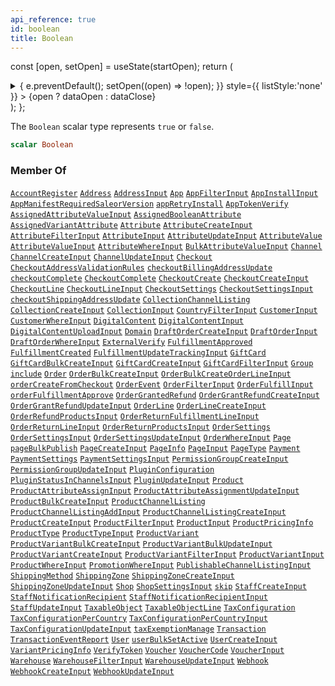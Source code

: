 ```yaml
---
api_reference: true
id: boolean
title: Boolean
---
```






const [open, setOpen] = useState(startOpen);
return (
<details {...(open ? { open: true } : {})} className="details" style={{ border:'none', boxShadow:'none', background:'var(--ifm-background-color)' }}>
<summary
onClick={(e) => {
e.preventDefault();
setOpen((open) => !open);
}}
style={{ listStyle:'none' }} >
{open ? dataOpen : dataClose}
</summary>
{open && children}
</details>
);
};

The `Boolean` scalar type represents `true` or `false`.

```graphql
scalar Boolean
```

### Member Of

[`AccountRegister`](../../../api-reference/users/objects/account-register.mdx) <Badge class="badge badge--secondary" text="object"/><Bullet />[`Address`](../../../api-reference/users/objects/address.mdx) <Badge class="badge badge--secondary" text="object"/><Bullet />[`AddressInput`](../../../api-reference/miscellaneous/inputs/address-input.mdx) <Badge class="badge badge--secondary" text="input"/><Bullet />[`App`](../../../api-reference/apps/objects/app.mdx) <Badge class="badge badge--secondary" text="object"/><Bullet />[`AppFilterInput`](../../../api-reference/apps/inputs/app-filter-input.mdx) <Badge class="badge badge--secondary" text="input"/><Bullet />[`AppInstallInput`](../../../api-reference/apps/inputs/app-install-input.mdx) <Badge class="badge badge--secondary" text="input"/><Bullet />[`AppManifestRequiredSaleorVersion`](../../../api-reference/apps/objects/app-manifest-required-saleor-version.mdx) <Badge class="badge badge--secondary" text="object"/><Bullet />[`appRetryInstall`](../../../api-reference/apps/mutations/app-retry-install.mdx) <Badge class="badge badge--secondary" text="mutation"/><Bullet />[`AppTokenVerify`](../../../api-reference/apps/objects/app-token-verify.mdx) <Badge class="badge badge--secondary" text="object"/><Bullet />[`AssignedAttributeValueInput`](../../../api-reference/miscellaneous/inputs/assigned-attribute-value-input.mdx) <Badge class="badge badge--secondary" text="input"/><Bullet />[`AssignedBooleanAttribute`](../../../api-reference/attributes/objects/assigned-boolean-attribute.mdx) <Badge class="badge badge--secondary" text="object"/><Bullet />[`AssignedVariantAttribute`](../../../api-reference/attributes/objects/assigned-variant-attribute.mdx) <Badge class="badge badge--secondary" text="object"/><Bullet />[`Attribute`](../../../api-reference/attributes/objects/attribute.mdx) <Badge class="badge badge--secondary" text="object"/><Bullet />[`AttributeCreateInput`](../../../api-reference/attributes/inputs/attribute-create-input.mdx) <Badge class="badge badge--secondary" text="input"/><Bullet />[`AttributeFilterInput`](../../../api-reference/attributes/inputs/attribute-filter-input.mdx) <Badge class="badge badge--secondary" text="input"/><Bullet />[`AttributeInput`](../../../api-reference/attributes/inputs/attribute-input.mdx) <Badge class="badge badge--secondary" text="input"/><Bullet />[`AttributeUpdateInput`](../../../api-reference/attributes/inputs/attribute-update-input.mdx) <Badge class="badge badge--secondary" text="input"/><Bullet />[`AttributeValue`](../../../api-reference/attributes/objects/attribute-value.mdx) <Badge class="badge badge--secondary" text="object"/><Bullet />[`AttributeValueInput`](../../../api-reference/attributes/inputs/attribute-value-input.mdx) <Badge class="badge badge--secondary" text="input"/><Bullet />[`AttributeWhereInput`](../../../api-reference/attributes/inputs/attribute-where-input.mdx) <Badge class="badge badge--secondary" text="input"/><Bullet />[`BulkAttributeValueInput`](../../../api-reference/products/inputs/bulk-attribute-value-input.mdx) <Badge class="badge badge--secondary" text="input"/><Bullet />[`Channel`](../../../api-reference/channels/objects/channel.mdx) <Badge class="badge badge--secondary" text="object"/><Bullet />[`ChannelCreateInput`](../../../api-reference/channels/inputs/channel-create-input.mdx) <Badge class="badge badge--secondary" text="input"/><Bullet />[`ChannelUpdateInput`](../../../api-reference/channels/inputs/channel-update-input.mdx) <Badge class="badge badge--secondary" text="input"/><Bullet />[`Checkout`](../../../api-reference/checkout/objects/checkout.mdx) <Badge class="badge badge--secondary" text="object"/><Bullet />[`CheckoutAddressValidationRules`](../../../api-reference/checkout/inputs/checkout-address-validation-rules.mdx) <Badge class="badge badge--secondary" text="input"/><Bullet />[`checkoutBillingAddressUpdate`](../../../api-reference/checkout/mutations/checkout-billing-address-update.mdx) <Badge class="badge badge--secondary" text="mutation"/><Bullet />[`checkoutComplete`](../../../api-reference/checkout/mutations/checkout-complete.mdx) <Badge class="badge badge--secondary" text="mutation"/><Bullet />[`CheckoutComplete`](../../../api-reference/checkout/objects/checkout-complete.mdx) <Badge class="badge badge--secondary" text="object"/><Bullet />[`CheckoutCreate`](../../../api-reference/checkout/objects/checkout-create.mdx) <Badge class="badge badge--secondary" text="object"/><Bullet />[`CheckoutCreateInput`](../../../api-reference/checkout/inputs/checkout-create-input.mdx) <Badge class="badge badge--secondary" text="input"/><Bullet />[`CheckoutLine`](../../../api-reference/checkout/objects/checkout-line.mdx) <Badge class="badge badge--secondary" text="object"/><Bullet />[`CheckoutLineInput`](../../../api-reference/checkout/inputs/checkout-line-input.mdx) <Badge class="badge badge--secondary" text="input"/><Bullet />[`CheckoutSettings`](../../../api-reference/miscellaneous/objects/checkout-settings.mdx) <Badge class="badge badge--secondary" text="object"/><Bullet />[`CheckoutSettingsInput`](../../../api-reference/checkout/inputs/checkout-settings-input.mdx) <Badge class="badge badge--secondary" text="input"/><Bullet />[`checkoutShippingAddressUpdate`](../../../api-reference/checkout/mutations/checkout-shipping-address-update.mdx) <Badge class="badge badge--secondary" text="mutation"/><Bullet />[`CollectionChannelListing`](../../../api-reference/products/objects/collection-channel-listing.mdx) <Badge class="badge badge--secondary" text="object"/><Bullet />[`CollectionCreateInput`](../../../api-reference/products/inputs/collection-create-input.mdx) <Badge class="badge badge--secondary" text="input"/><Bullet />[`CollectionInput`](../../../api-reference/products/inputs/collection-input.mdx) <Badge class="badge badge--secondary" text="input"/><Bullet />[`CountryFilterInput`](../../../api-reference/miscellaneous/inputs/country-filter-input.mdx) <Badge class="badge badge--secondary" text="input"/><Bullet />[`CustomerInput`](../../../api-reference/users/inputs/customer-input.mdx) <Badge class="badge badge--secondary" text="input"/><Bullet />[`CustomerWhereInput`](../../../api-reference/users/inputs/customer-where-input.mdx) <Badge class="badge badge--secondary" text="input"/><Bullet />[`DigitalContent`](../../../api-reference/products/objects/digital-content.mdx) <Badge class="badge badge--secondary" text="object"/><Bullet />[`DigitalContentInput`](../../../api-reference/products/inputs/digital-content-input.mdx) <Badge class="badge badge--secondary" text="input"/><Bullet />[`DigitalContentUploadInput`](../../../api-reference/products/inputs/digital-content-upload-input.mdx) <Badge class="badge badge--secondary" text="input"/><Bullet />[`Domain`](../../../api-reference/miscellaneous/objects/domain.mdx) <Badge class="badge badge--secondary" text="object"/><Bullet />[`DraftOrderCreateInput`](../../../api-reference/orders/inputs/draft-order-create-input.mdx) <Badge class="badge badge--secondary" text="input"/><Bullet />[`DraftOrderInput`](../../../api-reference/orders/inputs/draft-order-input.mdx) <Badge class="badge badge--secondary" text="input"/><Bullet />[`DraftOrderWhereInput`](../../../api-reference/orders/inputs/draft-order-where-input.mdx) <Badge class="badge badge--secondary" text="input"/><Bullet />[`ExternalVerify`](../../../api-reference/authentication/objects/external-verify.mdx) <Badge class="badge badge--secondary" text="object"/><Bullet />[`FulfillmentApproved`](../../../api-reference/orders/objects/fulfillment-approved.mdx) <Badge class="badge badge--secondary" text="object"/><Bullet />[`FulfillmentCreated`](../../../api-reference/orders/objects/fulfillment-created.mdx) <Badge class="badge badge--secondary" text="object"/><Bullet />[`FulfillmentUpdateTrackingInput`](../../../api-reference/orders/inputs/fulfillment-update-tracking-input.mdx) <Badge class="badge badge--secondary" text="input"/><Bullet />[`GiftCard`](../../../api-reference/gift-cards/objects/gift-card.mdx) <Badge class="badge badge--secondary" text="object"/><Bullet />[`GiftCardBulkCreateInput`](../../../api-reference/gift-cards/inputs/gift-card-bulk-create-input.mdx) <Badge class="badge badge--secondary" text="input"/><Bullet />[`GiftCardCreateInput`](../../../api-reference/gift-cards/inputs/gift-card-create-input.mdx) <Badge class="badge badge--secondary" text="input"/><Bullet />[`GiftCardFilterInput`](../../../api-reference/gift-cards/inputs/gift-card-filter-input.mdx) <Badge class="badge badge--secondary" text="input"/><Bullet />[`Group`](../../../api-reference/users/objects/group.mdx) <Badge class="badge badge--secondary" text="object"/><Bullet />[`include`](../../../api-reference/miscellaneous/directives/include.mdx) <Badge class="badge badge--secondary" text="directive"/><Bullet />[`Order`](../../../api-reference/orders/objects/order.mdx) <Badge class="badge badge--secondary" text="object"/><Bullet />[`OrderBulkCreateInput`](../../../api-reference/orders/inputs/order-bulk-create-input.mdx) <Badge class="badge badge--secondary" text="input"/><Bullet />[`OrderBulkCreateOrderLineInput`](../../../api-reference/orders/inputs/order-bulk-create-order-line-input.mdx) <Badge class="badge badge--secondary" text="input"/><Bullet />[`orderCreateFromCheckout`](../../../api-reference/orders/mutations/order-create-from-checkout.mdx) <Badge class="badge badge--secondary" text="mutation"/><Bullet />[`OrderEvent`](../../../api-reference/orders/objects/order-event.mdx) <Badge class="badge badge--secondary" text="object"/><Bullet />[`OrderFilterInput`](../../../api-reference/orders/inputs/order-filter-input.mdx) <Badge class="badge badge--secondary" text="input"/><Bullet />[`OrderFulfillInput`](../../../api-reference/orders/inputs/order-fulfill-input.mdx) <Badge class="badge badge--secondary" text="input"/><Bullet />[`orderFulfillmentApprove`](../../../api-reference/orders/mutations/order-fulfillment-approve.mdx) <Badge class="badge badge--secondary" text="mutation"/><Bullet />[`OrderGrantedRefund`](../../../api-reference/orders/objects/order-granted-refund.mdx) <Badge class="badge badge--secondary" text="object"/><Bullet />[`OrderGrantRefundCreateInput`](../../../api-reference/orders/inputs/order-grant-refund-create-input.mdx) <Badge class="badge badge--secondary" text="input"/><Bullet />[`OrderGrantRefundUpdateInput`](../../../api-reference/orders/inputs/order-grant-refund-update-input.mdx) <Badge class="badge badge--secondary" text="input"/><Bullet />[`OrderLine`](../../../api-reference/orders/objects/order-line.mdx) <Badge class="badge badge--secondary" text="object"/><Bullet />[`OrderLineCreateInput`](../../../api-reference/orders/inputs/order-line-create-input.mdx) <Badge class="badge badge--secondary" text="input"/><Bullet />[`OrderRefundProductsInput`](../../../api-reference/orders/inputs/order-refund-products-input.mdx) <Badge class="badge badge--secondary" text="input"/><Bullet />[`OrderReturnFulfillmentLineInput`](../../../api-reference/orders/inputs/order-return-fulfillment-line-input.mdx) <Badge class="badge badge--secondary" text="input"/><Bullet />[`OrderReturnLineInput`](../../../api-reference/orders/inputs/order-return-line-input.mdx) <Badge class="badge badge--secondary" text="input"/><Bullet />[`OrderReturnProductsInput`](../../../api-reference/orders/inputs/order-return-products-input.mdx) <Badge class="badge badge--secondary" text="input"/><Bullet />[`OrderSettings`](../../../api-reference/miscellaneous/objects/order-settings.mdx) <Badge class="badge badge--secondary" text="object"/><Bullet />[`OrderSettingsInput`](../../../api-reference/orders/inputs/order-settings-input.mdx) <Badge class="badge badge--secondary" text="input"/><Bullet />[`OrderSettingsUpdateInput`](../../../api-reference/orders/inputs/order-settings-update-input.mdx) <Badge class="badge badge--secondary" text="input"/><Bullet />[`OrderWhereInput`](../../../api-reference/orders/inputs/order-where-input.mdx) <Badge class="badge badge--secondary" text="input"/><Bullet />[`Page`](../../../api-reference/pages/objects/page.mdx) <Badge class="badge badge--secondary" text="object"/><Bullet />[`pageBulkPublish`](../../../api-reference/pages/mutations/page-bulk-publish.mdx) <Badge class="badge badge--secondary" text="mutation"/><Bullet />[`PageCreateInput`](../../../api-reference/pages/inputs/page-create-input.mdx) <Badge class="badge badge--secondary" text="input"/><Bullet />[`PageInfo`](../../../api-reference/miscellaneous/objects/page-info.mdx) <Badge class="badge badge--secondary" text="object"/><Bullet />[`PageInput`](../../../api-reference/pages/inputs/page-input.mdx) <Badge class="badge badge--secondary" text="input"/><Bullet />[`PageType`](../../../api-reference/pages/objects/page-type.mdx) <Badge class="badge badge--secondary" text="object"/><Bullet />[`Payment`](../../../api-reference/payments/objects/payment.mdx) <Badge class="badge badge--secondary" text="object"/><Bullet />[`PaymentSettings`](../../../api-reference/miscellaneous/objects/payment-settings.mdx) <Badge class="badge badge--secondary" text="object"/><Bullet />[`PaymentSettingsInput`](../../../api-reference/payments/inputs/payment-settings-input.mdx) <Badge class="badge badge--secondary" text="input"/><Bullet />[`PermissionGroupCreateInput`](../../../api-reference/users/inputs/permission-group-create-input.mdx) <Badge class="badge badge--secondary" text="input"/><Bullet />[`PermissionGroupUpdateInput`](../../../api-reference/users/inputs/permission-group-update-input.mdx) <Badge class="badge badge--secondary" text="input"/><Bullet />[`PluginConfiguration`](../../../api-reference/miscellaneous/objects/plugin-configuration.mdx) <Badge class="badge badge--secondary" text="object"/><Bullet />[`PluginStatusInChannelsInput`](../../../api-reference/miscellaneous/inputs/plugin-status-in-channels-input.mdx) <Badge class="badge badge--secondary" text="input"/><Bullet />[`PluginUpdateInput`](../../../api-reference/miscellaneous/inputs/plugin-update-input.mdx) <Badge class="badge badge--secondary" text="input"/><Bullet />[`Product`](../../../api-reference/products/objects/product.mdx) <Badge class="badge badge--secondary" text="object"/><Bullet />[`ProductAttributeAssignInput`](../../../api-reference/products/inputs/product-attribute-assign-input.mdx) <Badge class="badge badge--secondary" text="input"/><Bullet />[`ProductAttributeAssignmentUpdateInput`](../../../api-reference/products/inputs/product-attribute-assignment-update-input.mdx) <Badge class="badge badge--secondary" text="input"/><Bullet />[`ProductBulkCreateInput`](../../../api-reference/products/inputs/product-bulk-create-input.mdx) <Badge class="badge badge--secondary" text="input"/><Bullet />[`ProductChannelListing`](../../../api-reference/products/objects/product-channel-listing.mdx) <Badge class="badge badge--secondary" text="object"/><Bullet />[`ProductChannelListingAddInput`](../../../api-reference/products/inputs/product-channel-listing-add-input.mdx) <Badge class="badge badge--secondary" text="input"/><Bullet />[`ProductChannelListingCreateInput`](../../../api-reference/products/inputs/product-channel-listing-create-input.mdx) <Badge class="badge badge--secondary" text="input"/><Bullet />[`ProductCreateInput`](../../../api-reference/products/inputs/product-create-input.mdx) <Badge class="badge badge--secondary" text="input"/><Bullet />[`ProductFilterInput`](../../../api-reference/products/inputs/product-filter-input.mdx) <Badge class="badge badge--secondary" text="input"/><Bullet />[`ProductInput`](../../../api-reference/products/inputs/product-input.mdx) <Badge class="badge badge--secondary" text="input"/><Bullet />[`ProductPricingInfo`](../../../api-reference/products/objects/product-pricing-info.mdx) <Badge class="badge badge--secondary" text="object"/><Bullet />[`ProductType`](../../../api-reference/products/objects/product-type.mdx) <Badge class="badge badge--secondary" text="object"/><Bullet />[`ProductTypeInput`](../../../api-reference/products/inputs/product-type-input.mdx) <Badge class="badge badge--secondary" text="input"/><Bullet />[`ProductVariant`](../../../api-reference/products/objects/product-variant.mdx) <Badge class="badge badge--secondary" text="object"/><Bullet />[`ProductVariantBulkCreateInput`](../../../api-reference/products/inputs/product-variant-bulk-create-input.mdx) <Badge class="badge badge--secondary" text="input"/><Bullet />[`ProductVariantBulkUpdateInput`](../../../api-reference/products/inputs/product-variant-bulk-update-input.mdx) <Badge class="badge badge--secondary" text="input"/><Bullet />[`ProductVariantCreateInput`](../../../api-reference/products/inputs/product-variant-create-input.mdx) <Badge class="badge badge--secondary" text="input"/><Bullet />[`ProductVariantFilterInput`](../../../api-reference/products/inputs/product-variant-filter-input.mdx) <Badge class="badge badge--secondary" text="input"/><Bullet />[`ProductVariantInput`](../../../api-reference/products/inputs/product-variant-input.mdx) <Badge class="badge badge--secondary" text="input"/><Bullet />[`ProductWhereInput`](../../../api-reference/products/inputs/product-where-input.mdx) <Badge class="badge badge--secondary" text="input"/><Bullet />[`PromotionWhereInput`](../../../api-reference/discounts/inputs/promotion-where-input.mdx) <Badge class="badge badge--secondary" text="input"/><Bullet />[`PublishableChannelListingInput`](../../../api-reference/products/inputs/publishable-channel-listing-input.mdx) <Badge class="badge badge--secondary" text="input"/><Bullet />[`ShippingMethod`](../../../api-reference/shipping/objects/shipping-method.mdx) <Badge class="badge badge--secondary" text="object"/><Bullet />[`ShippingZone`](../../../api-reference/shipping/objects/shipping-zone.mdx) <Badge class="badge badge--secondary" text="object"/><Bullet />[`ShippingZoneCreateInput`](../../../api-reference/shipping/inputs/shipping-zone-create-input.mdx) <Badge class="badge badge--secondary" text="input"/><Bullet />[`ShippingZoneUpdateInput`](../../../api-reference/shipping/inputs/shipping-zone-update-input.mdx) <Badge class="badge badge--secondary" text="input"/><Bullet />[`Shop`](../../../api-reference/miscellaneous/objects/shop.mdx) <Badge class="badge badge--secondary" text="object"/><Bullet />[`ShopSettingsInput`](../../../api-reference/miscellaneous/inputs/shop-settings-input.mdx) <Badge class="badge badge--secondary" text="input"/><Bullet />[`skip`](../../../api-reference/miscellaneous/directives/skip.mdx) <Badge class="badge badge--secondary" text="directive"/><Bullet />[`StaffCreateInput`](../../../api-reference/users/inputs/staff-create-input.mdx) <Badge class="badge badge--secondary" text="input"/><Bullet />[`StaffNotificationRecipient`](../../../api-reference/miscellaneous/objects/staff-notification-recipient.mdx) <Badge class="badge badge--secondary" text="object"/><Bullet />[`StaffNotificationRecipientInput`](../../../api-reference/miscellaneous/inputs/staff-notification-recipient-input.mdx) <Badge class="badge badge--secondary" text="input"/><Bullet />[`StaffUpdateInput`](../../../api-reference/users/inputs/staff-update-input.mdx) <Badge class="badge badge--secondary" text="input"/><Bullet />[`TaxableObject`](../../../api-reference/taxes/objects/taxable-object.mdx) <Badge class="badge badge--secondary" text="object"/><Bullet />[`TaxableObjectLine`](../../../api-reference/taxes/objects/taxable-object-line.mdx) <Badge class="badge badge--secondary" text="object"/><Bullet />[`TaxConfiguration`](../../../api-reference/taxes/objects/tax-configuration.mdx) <Badge class="badge badge--secondary" text="object"/><Bullet />[`TaxConfigurationPerCountry`](../../../api-reference/taxes/objects/tax-configuration-per-country.mdx) <Badge class="badge badge--secondary" text="object"/><Bullet />[`TaxConfigurationPerCountryInput`](../../../api-reference/taxes/inputs/tax-configuration-per-country-input.mdx) <Badge class="badge badge--secondary" text="input"/><Bullet />[`TaxConfigurationUpdateInput`](../../../api-reference/taxes/inputs/tax-configuration-update-input.mdx) <Badge class="badge badge--secondary" text="input"/><Bullet />[`taxExemptionManage`](../../../api-reference/taxes/mutations/tax-exemption-manage.mdx) <Badge class="badge badge--secondary" text="mutation"/><Bullet />[`Transaction`](../../../api-reference/payments/objects/transaction.mdx) <Badge class="badge badge--secondary" text="object"/><Bullet />[`TransactionEventReport`](../../../api-reference/payments/objects/transaction-event-report.mdx) <Badge class="badge badge--secondary" text="object"/><Bullet />[`User`](../../../api-reference/users/objects/user.mdx) <Badge class="badge badge--secondary" text="object"/><Bullet />[`userBulkSetActive`](../../../api-reference/users/mutations/user-bulk-set-active.mdx) <Badge class="badge badge--secondary" text="mutation"/><Bullet />[`UserCreateInput`](../../../api-reference/users/inputs/user-create-input.mdx) <Badge class="badge badge--secondary" text="input"/><Bullet />[`VariantPricingInfo`](../../../api-reference/products/objects/variant-pricing-info.mdx) <Badge class="badge badge--secondary" text="object"/><Bullet />[`VerifyToken`](../../../api-reference/authentication/objects/verify-token.mdx) <Badge class="badge badge--secondary" text="object"/><Bullet />[`Voucher`](../../../api-reference/discounts/objects/voucher.mdx) <Badge class="badge badge--secondary" text="object"/><Bullet />[`VoucherCode`](../../../api-reference/miscellaneous/objects/voucher-code.mdx) <Badge class="badge badge--secondary" text="object"/><Bullet />[`VoucherInput`](../../../api-reference/discounts/inputs/voucher-input.mdx) <Badge class="badge badge--secondary" text="input"/><Bullet />[`Warehouse`](../../../api-reference/products/objects/warehouse.mdx) <Badge class="badge badge--secondary" text="object"/><Bullet />[`WarehouseFilterInput`](../../../api-reference/products/inputs/warehouse-filter-input.mdx) <Badge class="badge badge--secondary" text="input"/><Bullet />[`WarehouseUpdateInput`](../../../api-reference/products/inputs/warehouse-update-input.mdx) <Badge class="badge badge--secondary" text="input"/><Bullet />[`Webhook`](../../../api-reference/webhooks/objects/webhook.mdx) <Badge class="badge badge--secondary" text="object"/><Bullet />[`WebhookCreateInput`](../../../api-reference/webhooks/inputs/webhook-create-input.mdx) <Badge class="badge badge--secondary" text="input"/><Bullet />[`WebhookUpdateInput`](../../../api-reference/webhooks/inputs/webhook-update-input.mdx) <Badge class="badge badge--secondary" text="input"/>
